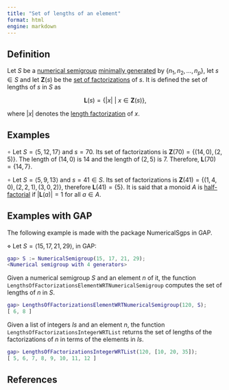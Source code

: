 ```yaml
---
title: "Set of lengths of an element"
format: html
engine: markdown
---
```


## Definition

Let $S$ be a [numerical semigroup](../Basic-concepts/Numerical-semigroup.qmd) [minimally generated](../Basic-concepts/Minimal-set-of-generators.qmd) by $\{n_1, n_2, \ldots, n_p\}$, let $s \in S$ and let $\mathbf{Z}(s)$ be the [set of factorizations](../Presentations-NS/Set-of-factorizations.qmd) of $s$. It is defined the set of lengths of $s$ in $S$ as

$$
\mathbf{L}(s) = \{|x| ~ | ~ x \in \mathbf{Z}(s)\},
$$

where $|x|$ denotes the [length factorization](Length-factorization.qmd) of $x$.

## Examples

$\circ$ Let $S = \langle 5, 12, 17 \rangle$ and $s = 70$. Its set of factorizations is $\mathbf{Z}(70) = \{(14, 0), (2,5)\}$. The length of $(14,0)$ is $14$ and the length of $(2,5)$ is $7$. Therefore, $\mathbf{L}(70) = \{14, 7\}$.

$\circ$ Let $S = \langle 5, 9, 13 \rangle$ and $s = 41 \in S$. Its set of factorizations is $\mathbf{Z}(41) = \{(1,4,0), (2,2,1), (3,0,2)\}$, therefore $\mathbf{L}(41) = \{5\}$. It is said that a monoid $A$ is [half-factorial](Half-factorial-monoid.qmd) if $|\mathbf{L}(a)| = 1$ for all $a \in A$.

## Examples with GAP

The following example is made with the package NumericalSgps in GAP.

$\diamond$ Let $S = \langle 15, 17, 21, 29 \rangle$, in GAP:

``` gap
gap> S := NumericalSemigroup(15, 17, 21, 29);
<Numerical semigroup with 4 generators>
```

Given a numerical semigroup $S$ and an element $n$ of it, the function `LengthsOfFactorizationsElementWRTNumericalSemigroup` computes the set of lengths of $n$ in $S$.

``` gap
gap> LengthsOfFactorizationsElementWRTNumericalSemigroup(120, S);
[ 6, 8 ]
```

Given a list of integers $Is$ and an element $n$, the function `LengthsOfFactorizationsIntegerWRTList` returns the set of lengths of the factorizations of $n$ in terms of the elements in $Is$.

``` gap
gap> LengthsOfFactorizationsIntegerWRTList(120, [10, 20, 35]);
[ 5, 6, 7, 8, 9, 10, 11, 12 ]
```

## References
